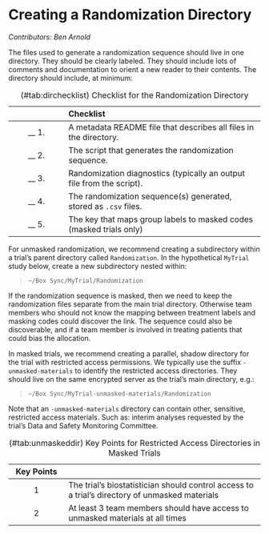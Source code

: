 
# Creating a Randomization Directory {#directory}

_Contributors: Ben Arnold_


The files used to generate a randomization sequence should live in one directory. They should be clearly labeled. They should include lots of comments and documentation to orient a new reader to their contents. The directory should include, at minimum:

|  | Checklist|
:----:|:--------------------|
__ 1. |  A metadata README file that describes all files in the directory. |
__ 2. |  The script that generates the randomization sequence. | 
__ 3. |  Randomization diagnostics (typically an output file from the script). | 
__ 4. |  The randomization sequence(s) generated, stored as `.csv` files. | 
__ 5. |  The key that maps group labels to masked codes (masked trials only) | 

Table: (\#tab:dirchecklist) Checklist for the Randomization Directory


For unmasked randomization, we recommend creating a subdirectory within a trial's parent directory called `Randomization`.  In the hypothetical `MyTrial` study below, create a new subdirectory nested within:

> `~/Box Sync/MyTrial/Randomization`

If the randomization sequence is masked, then we need to keep the randomization files separate from the main trial directory. Otherwise team members who should not know the mapping between treatment labels and masking codes could discover the link. The sequence could also be discoverable, and if a team member is involved in treating patients that could bias the allocation.

In masked trials, we recommend creating a parallel, shadow directory for the trial with restricted access permissions. We typically use the suffix `-unmasked-materials` to identify the restricted access directories. They should live on the same encrypted server as the trial's main directory, e.g.:

> `~/Box Sync/MyTrial-unmasked-materials/Randomization`

Note that an `-unmasked-materials` directory can contain other, sensitive, restricted access materials. Such as: interim analyses requested by the trial's Data and Safety Monitoring Committee.


 | Key Points |
:----:|:--------------------|
1     | The trial's biostatistician should control access to a trial's directory of unmasked materials |
2     | At least 3 team members should have access to unmasked materials at all times |

Table: (\#tab:unmaskeddir) Key Points for Restricted Access Directories in Masked Trials

